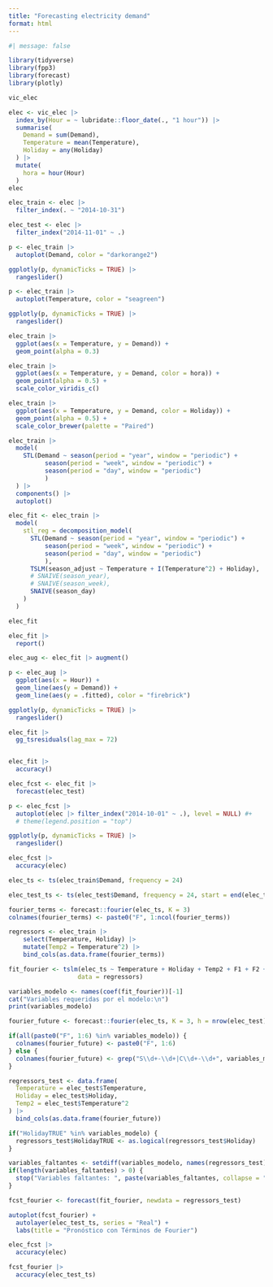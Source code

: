 ```yaml
---
title: "Forecasting electricity demand"
format: html
---
```


```r
#| message: false

library(tidyverse)
library(fpp3)
library(forecast)
library(plotly)
```

```r
vic_elec
```

```r
elec <- vic_elec |> 
  index_by(Hour = ~ lubridate::floor_date(., "1 hour")) |> 
  summarise(
    Demand = sum(Demand),
    Temperature = mean(Temperature),
    Holiday = any(Holiday)
  ) |> 
  mutate(
    hora = hour(Hour)
  )
elec

elec_train <- elec |> 
  filter_index(. ~ "2014-10-31")

elec_test <- elec |> 
  filter_index("2014-11-01" ~ .)
```

```r
p <- elec_train |> 
  autoplot(Demand, color = "darkorange2")

ggplotly(p, dynamicTicks = TRUE) |> 
  rangeslider()
```

```r
p <- elec_train |> 
  autoplot(Temperature, color = "seagreen")

ggplotly(p, dynamicTicks = TRUE) |> 
  rangeslider()
```

```r
elec_train |> 
  ggplot(aes(x = Temperature, y = Demand)) +
  geom_point(alpha = 0.3)
```

```r
elec_train |> 
  ggplot(aes(x = Temperature, y = Demand, color = hora)) +
  geom_point(alpha = 0.5) +
  scale_color_viridis_c()

elec_train |> 
  ggplot(aes(x = Temperature, y = Demand, color = Holiday)) +
  geom_point(alpha = 0.5) +
  scale_color_brewer(palette = "Paired")
```

```r
elec_train |> 
  model(
    STL(Demand ~ season(period = "year", window = "periodic") + 
          season(period = "week", window = "periodic") +
          season(period = "day", window = "periodic")
          )
  ) |> 
  components() |> 
  autoplot()
```

```r
elec_fit <- elec_train |> 
  model(
    stl_reg = decomposition_model(
      STL(Demand ~ season(period = "year", window = "periodic") + 
          season(period = "week", window = "periodic") +
          season(period = "day", window = "periodic")
          ),
      TSLM(season_adjust ~ Temperature + I(Temperature^2) + Holiday),
      # SNAIVE(season_year),
      # SNAIVE(season_week),
      SNAIVE(season_day)
    )
  )

elec_fit

elec_fit |> 
  report()

elec_aug <- elec_fit |> augment()

p <- elec_aug |> 
  ggplot(aes(x = Hour)) +
  geom_line(aes(y = Demand)) +
  geom_line(aes(y = .fitted), color = "firebrick")

ggplotly(p, dynamicTicks = TRUE) |> 
  rangeslider()
```

```r
elec_fit |> 
  gg_tsresiduals(lag_max = 72)


elec_fit |> 
  accuracy()
```

```r
elec_fcst <- elec_fit |>
  forecast(elec_test)

p <- elec_fcst |> 
  autoplot(elec |> filter_index("2014-10-01" ~ .), level = NULL) #+ 
  # theme(legend.position = "top")

ggplotly(p, dynamicTicks = TRUE) |> 
  rangeslider()
```

```r
elec_fcst |> 
  accuracy(elec)
```

```r
elec_ts <- ts(elec_train$Demand, frequency = 24)

elec_test_ts <- ts(elec_test$Demand, frequency = 24, start = end(elec_ts) + c(0,1))

fourier_terms <- forecast::fourier(elec_ts, K = 3)
colnames(fourier_terms) <- paste0("F", 1:ncol(fourier_terms))

regressors <- elec_train |>
    select(Temperature, Holiday) |>
    mutate(Temp2 = Temperature^2) |>
    bind_cols(as.data.frame(fourier_terms))

fit_fourier <- tslm(elec_ts ~ Temperature + Holiday + Temp2 + F1 + F2 + F3 + F4 + F5 + F6,
                   data = regressors)

```


```r
variables_modelo <- names(coef(fit_fourier))[-1]
cat("Variables requeridas por el modelo:\n")
print(variables_modelo)

fourier_future <- forecast::fourier(elec_ts, K = 3, h = nrow(elec_test))

if(all(paste0("F", 1:6) %in% variables_modelo)) {
  colnames(fourier_future) <- paste0("F", 1:6)
} else {
  colnames(fourier_future) <- grep("S\\d+-\\d+|C\\d+-\\d+", variables_modelo, value = TRUE)
}

regressors_test <- data.frame(
  Temperature = elec_test$Temperature,
  Holiday = elec_test$Holiday,
  Temp2 = elec_test$Temperature^2
) |> 
  bind_cols(as.data.frame(fourier_future))

if("HolidayTRUE" %in% variables_modelo) {
  regressors_test$HolidayTRUE <- as.logical(regressors_test$Holiday)
}

variables_faltantes <- setdiff(variables_modelo, names(regressors_test))
if(length(variables_faltantes) > 0) {
  stop("Variables faltantes: ", paste(variables_faltantes, collapse = ", "))
}

fcst_fourier <- forecast(fit_fourier, newdata = regressors_test)

autoplot(fcst_fourier) +
  autolayer(elec_test_ts, series = "Real") +
  labs(title = "Pronóstico con Términos de Fourier")
```

```r
elec_fcst |> 
  accuracy(elec)

fcst_fourier |>
  accuracy(elec_test_ts)
```

